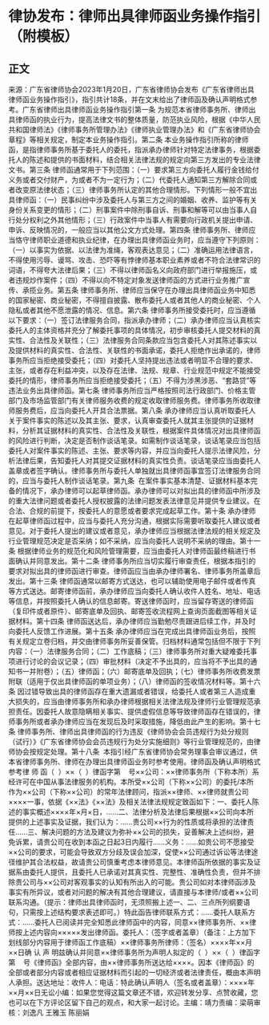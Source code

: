 # 律协发布：律师出具律师函业务操作指引（附模板）
## 正文
来源：广东省律师协会2023年1月20日，广东省律师协会发布《广东省律师出具律师函业务操作指引》，指引共计18条，并在文末给出了律师函及确认声明格式参考。广东省律师出具律师函业务操作指引第一条 为规范本省律师事务所、律师出具律师函的执业行为，提高法律文书的整体质量，防范执业风险，根据《中华人民共和国律师法》《律师事务所管理办法》《律师执业管理办法》和《广东省律师协会章程》等相关规定，制定本业务操作指引。第二条 本业务操作指引所称的律师函，是指律师事务所基于委托人的委托，指派承办律师针对特定法律事务，根据委托人的陈述和提供的书面材料，结合相关法律法规的规定向第三方发出的专业法律文书。第三条 律师函通常用于下列范围：（一）要求第三方向委托人履行金钱给付义务或者交付财产，为或者不为一定行为；（二）代委托人通知第三方解除合同或者改变原法律状态；（三）律师事务所认定的其他合理情形。下列情形一般不宜出具律师函：（一）民事纠纷中涉及委托人与第三方之间的婚姻、收养、监护等有关身份关系变更的情形；（二）刑事案件中除刑事自诉、刑事和解等可以由当事人自行处分权利之外其他情形；（三）行政案件中当事人有需要向行政机关提出申请、申诉、反映情况的，一般应当以其他公文方式处理。第四条 律师事务所、律师应当恪守律师职业道德和执业纪律，在办理出具律师函业务时，应当遵守下列原则：（一）以事实为依据、以法律为准绳，客观表达意见；（二）准确运用法律语言，不得使用污辱、谩骂、攻击、恐吓等有悖律师基本职业素养或者不符合法律常识的词语，不得夸大法律后果；（三）不得以律师函名义向政府部门进行举报施压，或者违规炒作案件；（四）不得以向不特定对象发送律师函的方式进行业务推广宣传、承揽业务。第五条 律师事务所、律师应当保守在办理出具律师函业务中知悉的国家秘密、商业秘密，不得擅自披露、散布委托人或者其他人的商业秘密、个人隐私或者其他不愿泄露的情况、信息。第六条 律师事务所接受委托时，应当遵循以下要求：（一）签订法律服务合同，指派承办律师；（二）承办律师应当认真核实委托人的主体资格并充分了解委托事项的具体情况，初步审核委托人提交材料的真实性、合法性及关联性；（三）法律服务合同条款应当包含委托人对其陈述事实以及提供材料的真实性、合法性、关联性的书面承诺，委托人拒绝作出承诺的，律师事务所应当拒绝接受委托；（四）对委托人坚持提出违法或者明显不合理的要求、主张，或者存在利益冲突，以及存在法律、法规、规章、行业规范中规定不能接受委托的情形，律师事务所应当拒绝接受委托；（五）不得为涉黑涉恶、“套路贷”等违法业务出具律师函。第七条 律师事务所应当严格按照司法行政部门、价格主管部门及市场监管部门有关律师服务收费的规定收取律师服务费。律师事务所收取律师服务费后，应当向委托人开具合法票据。第八条 承办律师应当认真听取委托人关于案件事实的陈述以及其主张、要求，认真审查委托人就其主张提供的证据材料，分析其证据材料的真实性、合法性及关联性，根据案件具体情况对出具律师函的风险进行判断，决定是否制作谈话笔录。如需制作谈话笔录，谈话笔录应当包括委托人对案件事实的陈述、主张、要求等内容，并应当向委托人提示法律风险，分析法律后果，告知委托人对其提交证据材料的真实性负责。谈话笔录应当由委托人盖章或者签字确认。律师事务所与委托人单独就出具律师函事宜签订法律服务合同的，应当与委托人制作谈话笔录。第九条  在案件事实基本清楚、证据材料基本完备的情况下，承办律师可以起草律师函。承办律师可以对拟出具的律师函中所涉及的重大法律问题或者委托人授权披露的法律问题发表法律意见并提供专业建议。在合法、合规的前提下，按委托人的意愿或者要求完成起草工作。第十条 承办律师在起草律师函过程中，应当与委托人充分沟通，根据实际需要听取委托人建议或者意见。对于委托人提出的建议或者意见，承办律师应当根据法律法规的相关规定及行业管理规范决定是否采纳；如不采纳，应当向委托人说明不采纳的理由。第十一条 根据律师业务的规范化和风险管理需要，应当由委托人对律师函最终稿进行书面确认并同意发出。第十二条 律师事务所应当切实履行审查责任，根据本指引的要求对拟出具的律师函进行审查。律师函应当由承办律师署名、律师事务所盖章后发出。第十三条 律师函通常以邮寄方式送达，也可以辅助使用电子邮件或者传真等方式送达。邮寄律师函前，承办律师应当向委托人确认收件人姓名、地址、电话等信息，并按照委托人确认的信息邮寄。寄送律师函时，应当留存寄送的律师函（复印件或者原件）、邮寄底单及回执、邮寄签收流程网上查询页面截图等相关证据材料。第十四条 律师函送达后，承办律师应当勤勉尽责跟进后续工作，并及时向委托人反馈工作进展。第十五条 承办律师应当在完成出具律师函业务后，按照有关规定立卷归档，并交由律师事务所妥善保管。归档材料通常包括但不限于下列内容：（一）法律服务合同；（二）工作底稿；（三）律师事务所对重大疑难委托事项进行讨论的会议记录；（四）审批材料（决定不予出具的，应当将不予出具的通知书一并附卷）；（五）律师函；（六）邮寄底单及回执；（七）律师事务所收费发票附联（适用于仅出具律师函的单项业务）；（八）律师函的签收情况材料等。第十六条 因过错导致出具的律师函存在重大遗漏或者错误，给委托人或者第三人造成重大损失的，应当由律师事务所和承办律师根据相关法律法规及律师行业管理规范承担责任。因委托人故意隐瞒相关事实、提供虚假信息等导致律师函存在错误的，律师事务所或者承办律师应当在发现后及时采取措施，降低由此产生的影响。第十七条 律师事务所、律师出具律师函的行为违反《律师协会会员违规行为处分规则（试行）》《广东省律师协会会员违规行为处分实施细则》等行业管理规范的，由律师协会按规定处理。第十八条  本指引经广东省律师协会常务理事会审议通过，供本省律师事务所、律师在办理出具律师函业务时参考使用。律师函及确认声明格式参考律 师 函（  ）××（  ）律函字第    号××公司：××律师事务所（下称本所）系经许可在中国从事法律服务的机构。本所受××公司（下称××公司）的委托/本所作为××公司（下称××公司）的常年法律顾问，指派××律师、××律师就贵公司××××一事，依据《××法》《××法》及相关法律法规规定致函如下：一、委托人陈述的事实概述××××年×月×日，……二、法律分析及法律后果根据××公司向本所提供的上述事实及证据，我们认为：……贵公司××行为的性质或将承担的法律责任……三、解决问题的方法及建议为弥补××公司的损失，妥善解决上述纠纷，避免诉累，请贵公司在收到本函之日起3日内履行……义务：……如贵公司不愿接受××公司的要求，可能会导致双方分歧及误会加深，促使××公司通过诉讼等法律途径维护其合法权益，故请贵公司慎重考虑本律师意见。本律师函所依据的事实及证据系由委托人提供，且委托人已承诺对其真实性、完整性、准确性负责，但并不排除贵公司与××公司对客观事实的认知有所出入的可能。贵公司如对本律师函涉及事实有所异议，或者对问题的解决有其他合理建议，请直接与本律师/或者××公司联系沟通。（提示：律师出具律师函时，无须照搬上述一、二、三点所列纲要语句，只需按上述结构要求表述即可。）特此函告律师联系方式：……委托人联系方式：……委托人已阅读并完全知悉此律师函中的内容，同意××律师事务所、××律师按上述内容向×××××发出律师函。委托人：（签字或者盖章）（备注：上方加下划线部分内容用于律师函工作底稿）××律师事务所律师：（签名）××××年××月××日确 认 声 明兹确认并同意××律师事务所为声明人拟定的（  ）××（  ）律函字第    号《律师函》全部内容，由××律师事务所送达给××××。因本《律师函》的全部或者部分内容或者相应证据材料而引起的一切经济或者法律责任，概由本声明人承担。送达地址：收件人：电话：特此确认声明人（签名或者盖章）：××××年××月××日无讼小编：如果您觉得这篇文章还不错，欢迎转发分享、点赞收藏，您也可以在下方评论区留下自己的观点，和大家一起讨论。主编：靖力责编：梁萌审核：刘逸凡 王雅玉 陈丽娟